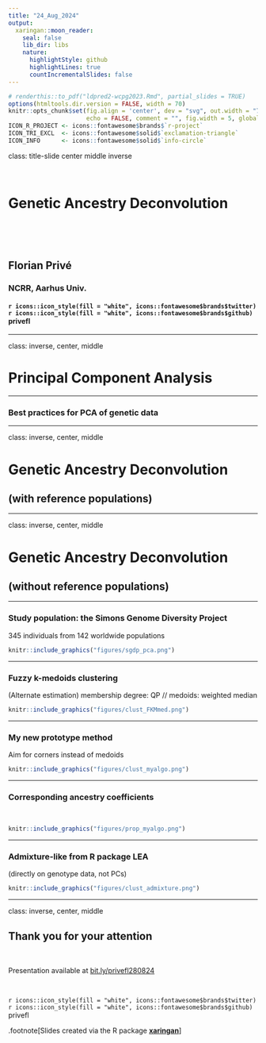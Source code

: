 ```yaml
---
title: "24_Aug_2024"
output:
  xaringan::moon_reader:
    seal: false
    lib_dir: libs
    nature:
      highlightStyle: github
      highlightLines: true
      countIncrementalSlides: false
---
```


```r
# renderthis::to_pdf("ldpred2-wcpg2023.Rmd", partial_slides = TRUE)
options(htmltools.dir.version = FALSE, width = 70)
knitr::opts_chunk$set(fig.align = 'center', dev = "svg", out.width = "70%",
                      echo = FALSE, comment = "", fig.width = 5, global.par = TRUE)
ICON_R_PROJECT <- icons::fontawesome$brands$`r-project`
ICON_TRI_EXCL  <- icons::fontawesome$solid$`exclamation-triangle`
ICON_INFO      <- icons::fontawesome$solid$`info-circle`
```

class: title-slide center middle inverse

<br>

# Genetic Ancestry Deconvolution

<br>

<br>

## Florian Privé 
### NCRR, Aarhus Univ.
#### `r icons::icon_style(fill = "white", icons::fontawesome$brands$twitter)` `r icons::icon_style(fill = "white", icons::fontawesome$brands$github)` privefl

---

class: inverse, center, middle

# Principal Component Analysis

---

### Best practices for PCA of genetic data

---

class: inverse, center, middle

# Genetic Ancestry Deconvolution

## (with reference populations)

---

class: inverse, center, middle

# Genetic Ancestry Deconvolution

## (without reference populations)

---

### Study population: the Simons Genome Diversity Project

345 individuals from 142 worldwide populations

```r
knitr::include_graphics("figures/sgdp_pca.png")
```

---

### Fuzzy k-medoids clustering

(Alternate estimation) membership degree: QP // medoids: weighted median

```r
knitr::include_graphics("figures/clust_FKMmed.png")
```

---

### My new prototype method

Aim for corners instead of medoids

```r
knitr::include_graphics("figures/clust_myalgo.png")
```

---

### Corresponding ancestry coefficients

<br>

```r
knitr::include_graphics("figures/prop_myalgo.png")
```

---

### Admixture-like from R package LEA

(directly on genotype data, not PCs)

```r
knitr::include_graphics("figures/clust_admixture.png")
```

---

class: inverse, center, middle

## Thank you for your attention

<br>

Presentation available at [bit.ly/privefl280824](https://bit.ly/privefl280824)

<br>

`r icons::icon_style(fill = "white", icons::fontawesome$brands$twitter)` `r icons::icon_style(fill = "white", icons::fontawesome$brands$github)` privefl

.footnote[Slides created via the R package [**xaringan**](https://github.com/yihui/xaringan)]
